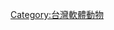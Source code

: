{{cite journal
 |url=http://shell.sinica.edu.tw/chinese/documentquery_c.php?No=200142
 |author1=[[賴景陽]] |author2=[[歐陽盛芝]]
 |year=1996
 |title=澎湖群島的貝類調查報告（The shells from Peng-hu Islands）
 |journal=[[台灣省立博物館年刊]] (Annual Taiwan Museum) 
 |volume=39 |pages=315-386
 |publisher=[[台灣省立博物館]]
 |accessdate=2017-02-11 |language=zh-hant }}
<includeonly>
[[Category:台灣軟體動物]]</includeonly>